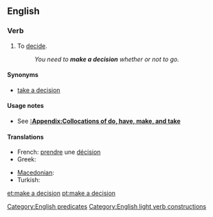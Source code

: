 ==English==

===Verb===
{{head|en|verb|head=[[make]] [[a]] [[decision]]}}

# {{intransitive|idiomatic}} To [[decide]].
#: ''You need to '''make a decision''' whether or not to go.''

====Synonyms====
* {{sense|decide}} [[take a decision]] {{qualifier|much less common, especially in US}}

====Usage notes====
* See '''[[:Appendix:Collocations of do, have, make, and take]]'''

====Translations====
{{trans-top|to decide}}
* French: [[prendre]] une [[décision]]
* Greek: {{t|el|παίρνω απόφαση|tr=pérno apófasi|sc=Grek}}
{{trans-mid}}
* [[Macedonian]]: {{t|mk|носам одлука|tr=nósam ódluka|sc=Cyrl}}
* Turkish: {{t+|tr|karar vermek}}
{{trans-bottom}}

[[Category:English predicates]]
[[Category:English light verb constructions]]
[[et:make a decision]]
[[pt:make a decision]]
